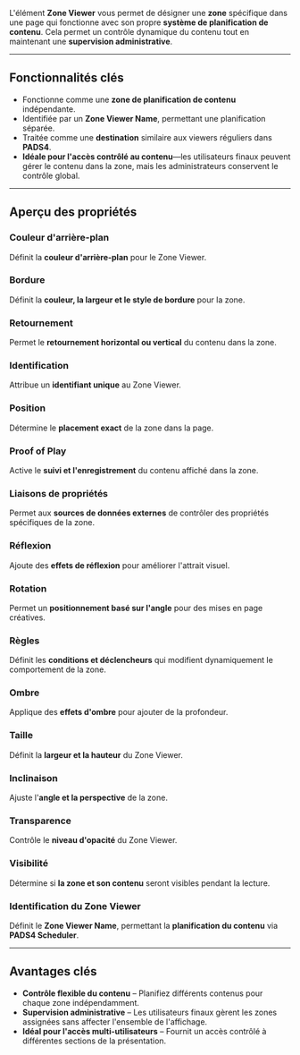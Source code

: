 L'élément **Zone Viewer** vous permet de désigner une **zone** spécifique dans une page qui fonctionne avec son propre **système de planification de contenu**. Cela permet un contrôle dynamique du contenu tout en maintenant une **supervision administrative**.

***

## **Fonctionnalités clés**

* Fonctionne comme une **zone de planification de contenu** indépendante.
* Identifiée par un **Zone Viewer Name**, permettant une planification séparée.
* Traitée comme une **destination** similaire aux viewers réguliers dans **PADS4**.
* **Idéale pour l'accès contrôlé au contenu**—les utilisateurs finaux peuvent gérer le contenu dans la zone, mais les administrateurs conservent le contrôle global.

***

## **Aperçu des propriétés**

### **Couleur d'arrière-plan**

Définit la **couleur d'arrière-plan** pour le Zone Viewer.

### **Bordure**

Définit la **couleur, la largeur et le style de bordure** pour la zone.

### **Retournement**

Permet le **retournement horizontal ou vertical** du contenu dans la zone.

### **Identification**

Attribue un **identifiant unique** au Zone Viewer.

### **Position**

Détermine le **placement exact** de la zone dans la page.

### **Proof of Play**

Active le **suivi et l'enregistrement** du contenu affiché dans la zone.

### **Liaisons de propriétés**

Permet aux **sources de données externes** de contrôler des propriétés spécifiques de la zone.

### **Réflexion**

Ajoute des **effets de réflexion** pour améliorer l'attrait visuel.

### **Rotation**

Permet un **positionnement basé sur l'angle** pour des mises en page créatives.

### **Règles**

Définit les **conditions et déclencheurs** qui modifient dynamiquement le comportement de la zone.

### **Ombre**

Applique des **effets d'ombre** pour ajouter de la profondeur.

### **Taille**

Définit la **largeur et la hauteur** du Zone Viewer.

### **Inclinaison**

Ajuste l'**angle et la perspective** de la zone.

### **Transparence**

Contrôle le **niveau d'opacité** du Zone Viewer.

### **Visibilité**

Détermine si **la zone et son contenu** seront visibles pendant la lecture.

### **Identification du Zone Viewer**

Définit le **Zone Viewer Name**, permettant la **planification du contenu** via **PADS4 Scheduler**.

***

## **Avantages clés**

* **Contrôle flexible du contenu** – Planifiez différents contenus pour chaque zone indépendamment.
* **Supervision administrative** – Les utilisateurs finaux gèrent les zones assignées sans affecter l'ensemble de l'affichage.
* **Idéal pour l'accès multi-utilisateurs** – Fournit un accès contrôlé à différentes sections de la présentation.
